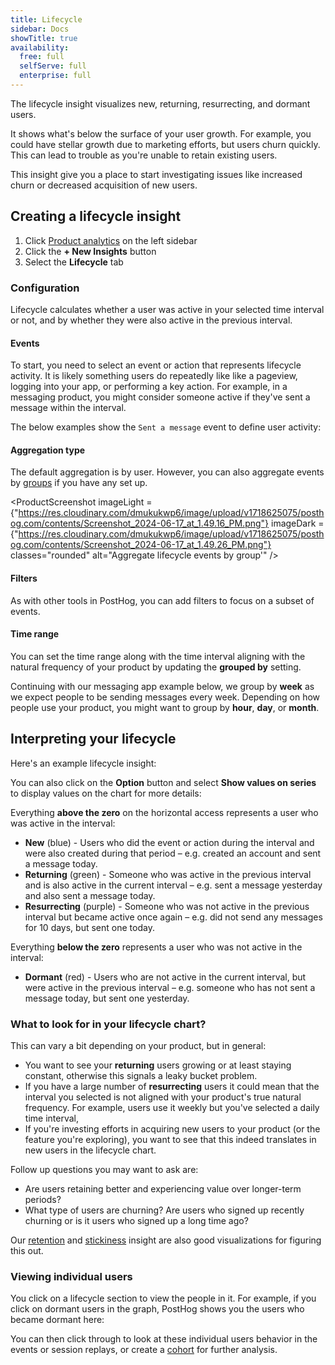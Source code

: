```yaml
---
title: Lifecycle
sidebar: Docs
showTitle: true
availability:
  free: full
  selfServe: full
  enterprise: full
---
```


The lifecycle insight visualizes new, returning, resurrecting, and dormant users.

It shows what's below the surface of your user growth. For example, you could have stellar growth due to marketing efforts, but users churn quickly. This can lead to trouble as you're unable to retain existing users. 

This insight give you a place to start investigating issues like increased churn or decreased acquisition of new users.

## Creating a lifecycle insight

1. Click [Product analytics](https://us.posthog.com/insights) on the left sidebar
1. Click the **+ New Insights** button
1. Select the **Lifecycle** tab

### Configuration

Lifecycle calculates whether a user was active in your selected time interval or not, and by whether they were also active in the previous interval.

#### Events

To start, you need to select an event or action that represents lifecycle activity. It is likely something users do repeatedly like like a pageview, logging into your app, or performing a key action. For example, in a messaging product, you might consider someone active if they've sent a message within the interval.

The below examples show the `Sent a message` event to define user activity:

<ProductScreenshot
    imageLight = {sentAMessageLight} 
    imageDark = {sentAMessageDark}
    classes="rounded"
    alt="Set up a new lifecycle analysis with custom event 'Sent a message'"
/>

#### Aggregation type

The default aggregation is by user. However, you can also aggregate events by [groups](/docs/product-analytics/group-analytics) if you have any set up.

<ProductScreenshot
    imageLight = {"https://res.cloudinary.com/dmukukwp6/image/upload/v1718625075/posthog.com/contents/Screenshot_2024-06-17_at_1.49.16_PM.png"} 
    imageDark = {"https://res.cloudinary.com/dmukukwp6/image/upload/v1718625075/posthog.com/contents/Screenshot_2024-06-17_at_1.49.26_PM.png"}
    classes="rounded"
    alt="Aggregate lifecycle events by group'"
/>

#### Filters

As with other tools in PostHog, you can add filters to focus on a subset of events.

<ProductScreenshot
    imageLight = {lifecycleFiltersLight} 
    imageDark = {lifecycleFiltersDark}
    classes="rounded"
    alt="Add filters for lifecycle analysis"
/>

#### Time range

You can set the time range along with the time interval aligning with the natural frequency of your product by updating the **grouped by** setting. 

Continuing with our messaging app example below, we group by **week** as we expect people to be sending messages every week. Depending on how people use your product, you might want to group by **hour**, **day**, or **month**.

<ProductScreenshot
    imageLight = {timeControlLight} 
    imageDark = {timeControlDark}
    classes="rounded"
    alt="Set time interval"
/>

## Interpreting your lifecycle

Here's an example lifecycle insight: 

<ProductScreenshot
    imageLight = {chartLight} 
    imageDark = {chartDark}
    classes="rounded"
    alt="Lifecycle chart"
/>

You can also click on the **Option** button and select **Show values on series** to display values on the chart for more details: 

<ProductScreenshot
    imageLight = {showValuesLight} 
    imageDark = {showValuesDark}
    classes="rounded"
    alt="Lifecycle chart with values on the chart"
/>

Everything **above the zero** on the horizontal access represents a user who was active in the interval:

-   **New** (blue) - Users who did the event or action during the interval and were also created during that period – e.g. created an account and sent a message today.
-   **Returning** (green) - Someone who was active in the previous interval and is also active in the current interval – e.g. sent a message yesterday and also sent a message today.
-   **Resurrecting** (purple) - Someone who was not active in the previous interval but became active once again – e.g. did not send any messages for 10 days, but sent one today.

Everything **below the zero**  represents a user who was not active in the interval:

-   **Dormant** (red)  - Users who are not active in the current interval, but were active in the previous interval – e.g. someone who has not sent a message today, but sent one yesterday.

### What to look for in your lifecycle chart?

This can vary a bit depending on your product, but in general:

- You want to see your **returning** users growing or at least staying constant, otherwise this signals a leaky bucket problem.
- If you have a large number of **resurrecting** users it could mean that the interval you selected is not aligned with your product's true natural frequency. For example, users use it weekly but you've selected a daily time interval,
- If you're investing efforts in acquiring new users to your product (or the feature you're exploring), you want to see that this indeed translates in new users in the lifecycle chart.

Follow up questions you may want to ask are:

- Are users retaining better and experiencing value over longer-term periods?
- What type of users are churning? Are users who signed up recently churning or is it users who signed up a long time ago?

Our [retention](/docs/product-analytics/retention) and [stickiness](/docs/product-analytics/stickiness) insight are also good visualizations for figuring this out.

### Viewing individual users

You click on a lifecycle section to view the people in it. For example, if you click on dormant users in the graph, PostHog shows you the users who became dormant here:

<ProductScreenshot
    imageLight = {detailLight} 
    imageDark = {detailDark}
    classes="rounded"
    alt="Lifecycle chart pop-up"
/>

You can then click through to look at these individual users behavior in the events or session replays, or create a [cohort](/docs/data/cohorts) for further analysis.

<ProductScreenshot
    imageLight = {viewSessionLight} 
    imageDark = {viewSessionDark}
    classes="rounded"
    alt="View session recordings"
/>

